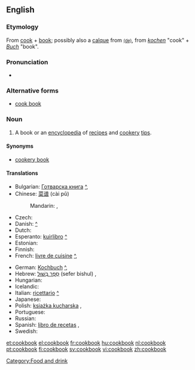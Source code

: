 ==English==

===Etymology===

From [[cook]] + [[book]]; possibly also a [[calque]] from {{etyl|de}} {{term|Kochbuch}} [[:de:Kochbuch|<small>(de)</small>]], from ''[[kochen]]'' "cook" + ''[[Buch]]'' "book".

===Pronunciation===
* {{audio|en-us-cookbook.ogg|Audio (US)}}

===Alternative forms===
* [[cook book]]

===Noun===
{{en-noun}}

# A book or an [[encyclopedia]] of [[recipe]]s and [[cookery]] [[tip]]s.

====Synonyms====
* [[cookery book]]

====Translations====
{{trans-top|book of cooking recipes}}
* Bulgarian: [[Готварска книга]] [[:bg:Готварска книга|^]], {{t|bg|готварска книга|f|tr=gotvarska kníga|sc=Cyrl}}
* Chinese: [[菜谱]] (cài pǔ)
*: Mandarin: {{t|zh|菜譜|sc=Hani}}, {{t|zh|菜谱|tr=càipǔ|sc=Hani}}
* Czech: {{t+|cs|kuchařka|f}}
* Danish: {{t|da|kogebog}} [[:da:kogebog|^]]
* Dutch: {{t+|nl|kookboek|n}}
* Esperanto: [[kuirlibro]] [[:eo:kuirlibro|^]]
* Estonian: {{t-|et|kokaraamat}}
* Finnish: {{t+|fi|keittokirja}}
* French: [[livre de cuisine]] [[:fr:livre de cuisine|^]], {{t|fr|livre de cuisine|m}}
{{trans-mid}}
* German: [[Kochbuch]] {{n}} [[:de:Kochbuch|^]], {{t|de|Kochbuch|n}}
* Hebrew: [[ספר בישול|סֵפֶר בִּשׁוּל]] (sefer bishul) {{m}}, {{t|he|ספר בשול|m|tr=sefer bishul|alt=סֵפֶר בִּשׁוּל|sc=Hebr}}
* Hungarian: {{t+|hu|szakácskönyv}}
* Icelandic: {{t+|is|matreiðslubók|f}}
* Italian: [[ricettario]] [[:it:ricettario|^]]
* Japanese: {{t|ja|料理の本|tr=りょうりのほん, ryōri-no hon|sc=Jpan}}
* Polish: [[książka kucharska]] {{f}}, {{t|pl|książka kucharska|f}}
* Portuguese: {{t|pt|livro de receitas|m}}
* Russian: {{t|ru|поваренная книга|f|sc=Cyrl|tr=povárennaja kníga}}
* Spanish: [[libro de recetas]] {{m}}, {{t|es|libro de recetas|m}}
* Swedish: {{t+|sv|kokbok|c}}
{{trans-bottom}}

[[Category:Food and drink]]

[[et:cookbook]]
[[el:cookbook]]
[[fr:cookbook]]
[[hu:cookbook]]
[[nl:cookbook]]
[[pt:cookbook]]
[[fi:cookbook]]
[[sv:cookbook]]
[[vi:cookbook]]
[[zh:cookbook]]
